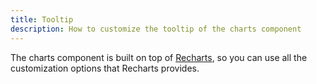 ```yaml
---
title: Tooltip
description: How to customize the tooltip of the charts component
---
```


The charts component is built on top of [Recharts](https://recharts.org), so you
can use all the customization options that Recharts provides.
